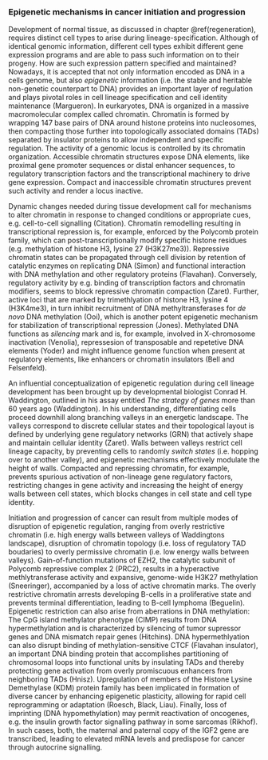 ### Epigenetic mechanisms in cancer initiation and progression {#epigenetic}

Development of normal tissue, as discussed in chapter \@ref(regeneration), requires distinct cell types to arise during lineage-specification. Although of identical genomic information, different cell types exhibit different gene expression programs and are able to pass such information on to their progeny. How are such expression pattern specified and maintained? Nowadays, it is accepted that not only information encoded as DNA in a cells genome, but also *epigenetic* information (i.e. the stable and heritable non-genetic counterpart to DNA) provides an important layer of regulation and plays pivotal roles in cell lineage specification and cell identity maintenance (Margueron). In eurkaryotes, DNA is organized in a massive macromolecular complex called chromatin. Chromatin is formed by wrapping 147 base pairs of DNA around histone proteins into nucleosomes, then compacting those further into topologically associated domains (TADs) separated by insulator proteins to allow independent and specific regulation. The activity of a genomic locus is controlled by its chromatin organization. Accessible chromatin structures expose DNA elements, like proximal gene promoter sequences or distal enhancer sequences, to regulatory transcription factors and the transcriptional machinery to drive gene expression. Compact and inaccessible chromatin structures prevent such activity and render a locus inactive. 

Dynamic changes needed during tissue development call for mechanisms to alter chromatin in response to changed conditions or appropriate cues, e.g. cell-to-cell signalling (Citation). Chromatin remodelling resulting in transcriptional repression is, for example, enforced by the Polycomb protein family, which can post-transcriptionally modify specific histone residues (e.g. methylation of histone H3, lysine 27 (H3K27me3)). Repressive chromatin states can be propagated through cell division by retention of catalytic enzymes on replicating DNA (Simon) and functional interaction with DNA methylation and other regulatory proteins (Flavahan). Conversely, regulatory activity by e.g. binding of transcription factors and chromatin modifiers, seems to block repressive chromatin compaction (Zaret). Further, active loci that are marked by trimethlyation of histone H3, lysine 4 (H3K4me3), in turn inhibit recruitment of DNA methyltransferases for *de novo* DNA methylation (Ooi), which is another potent epigenetic mechanism for stabilization of transcriptional repression (Jones). Methylated DNA functions as *silencing* mark and is, for example, involved in X-chromosome inactivation (Venolia), repressesion of transposable and repetetive DNA elements (Yoder) and might influence genome function when present at regulatory elements, like enhancers or chromatin insulators (Bell and Felsenfeld). 

An influential conceptualization of epigenetic regulation during cell lineage development has been brought up by developmental biologist Conrad H. Waddington, outlined in his assay entitled *The strategy of genes* more than 60 years ago (Waddington). In his understanding, differentiating cells proceed downhill along branching valleys in an energetic landscape. The valleys correspond to discrete cellular states and their topological layout is defined by underlying gene regulatory networks (GRN) that actively shape and maintain cellular identity (Zaret). Walls between valleys restrict cell lineage capacity, by preventing cells to randomly *switch states* (i.e. hopping over to another valley), and epigenetic mechanisms effectively modulate the height of walls. Compacted and repressing chromatin, for example, prevents spurious activation of non-lineage gene regulatory factors, restricting changes in gene activity and increasing the height of energy walls between cell states, which blocks changes in cell state and cell type identity. 

Initiation and progression of cancer can result from multiple modes of disruption of epigenetic regulation, ranging from overly restrictive chromatin (i.e. high energy walls between valleys of Waddingtons landscape), disruption of chromatin topology (i.e. loss of regulatory TAD boudaries) to overly permissive chromatin (i.e. low energy walls between valleys). Gain-of-function mutations of EZH2, the catalytic subunit of Polycomb repressive complex 2 (PRC2), results in a hyperactive methlytransferase activity and expansive, genome-wide H3K27 methylation (Sneeringer), accompanied by a loss of active chromatin marks. The overly restrictive chromatin arrests developing B-cells in a proliferative state and prevents terminal differentiation, leading to B-cell lymphoma (Beguelin). Epigenetic restriction can also arise from aberrations in DNA methylation: The CpG island methylator phenotype (CIMP) results from DNA hypermethylation and is characterized by silencing of tumor supressor genes and DNA mismatch repair genes (Hitchins). DNA hypermethlyation can also disrupt binding of methylation-sensitive CTCF (Flavahan insulator), an important DNA binding protein that accomplishes partitioning of chromosomal loops into functional units by insulating TADs and thereby protecting gene activation from overly promiscuous enhancers from neighboring TADs (Hnisz). Upregulation of members of the Histone Lysine Demethylase (KDM) protein family has been implicated in formation of diverse cancer by enhancing epigenetic plasticity, allowing for rapid cell reprogramming or adaptation (Roesch, Black, Liau). Finally, loss of imprinting (DNA hypomethylation) may permit reactivation of oncogenes, e.g. the insulin growth factor signalling pathway in some sarcomas (Rikhof). In such cases, both, the maternal and paternal copy of the IGF2 gene are transcribed, leading to elevated mRNA levels and predispose for cancer through autocrine signalling. 
